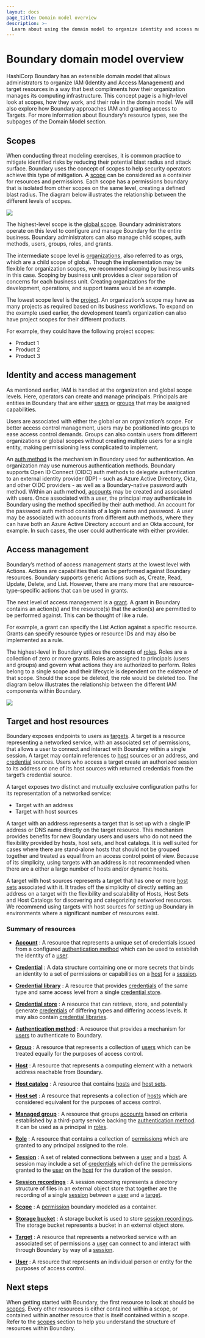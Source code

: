 ```yaml
---
layout: docs
page_title: Domain model overview
description: >-
  Learn about using the domain model to organize identity and access management and target resources for secure access. Understand how resources work together.
---
```


# Boundary domain model overview

HashiCorp Boundary has an extensible domain model that allows administrators to organize IAM (Identity and Access Management) and target resources in a way that best compliments how their organization manages its computing infrastructure. This concept page is a high-level look at scopes, how they work, and their role in the domain model. We will also explore how Boundary approaches IAM and granting access to Targets. For more information about Boundary’s resource types, see the subpages of the Domain Model section.

## Scopes

When conducting threat modeling exercises, it is common practice to mitigate  identified risks by reducing their potential blast radius and attack surface. Boundary uses the concept of scopes to help security operators achieve this type of mitigation.  A [scope](/boundary/docs/domain-model/scopes) can be considered as a container for resources and permissions. Each scope has a permissions boundary that is isolated from other scopes on the same level, creating a defined blast radius.
The diagram below illustrates the relationship between the different levels of scopes.


![](/img/boundary-domain-model-overview.jpg)

The highest-level  scope is the [global scope](/boundary/docs/domain-model/scopes#global). Boundary administrators operate on this level to configure and manage Boundary for the entire business. Boundary administrators  can also manage child scopes, auth methods, users, groups, roles, and grants.

The intermediate scope level is  [organizations](/boundary/docs/domain-model/scopes#organizations), also referred to as orgs, which are a child scope of global.  Though the implementation may be flexible for organization scopes, we recommend scoping by business units in this case. Scoping by business unit provides a clear separation of concerns for each business unit. Creating organizations for the development, operations, and support teams would be an example.

The lowest scope level is the [project](/boundary/docs/domain-model/scopes#projects). An organization’s scope may have as many projects as required based on its business workflows. To expand on the example used earlier, the development team’s organization can also have project scopes for their different products.

For example, they could have the following project scopes:

- Product 1
- Product 2
- Product 3

## Identity and access management

As mentioned earlier, IAM  is handled at the organization and global scope levels. Here, operators can create and manage principals. Principals are entities in Boundary that are either [users](/boundary/docs/domain-model/users) or [groups](/boundary/docs/domain-model/groups) that may be assigned capabilities.

Users are associated with either the global or an organization’s scope. For better access control management, users may be positioned into groups to ease access control demands. Groups can also contain users from different organizations or global scopes without creating multiple users for a single entity, making permissioning less complicated to implement.

An [auth method](/boundary/docs/domain-model/auth-methods) is the mechanism in Boundary used for authentication. An organization may use numerous authentication methods. Boundary supports Open ID Connect (OIDC) auth methods to delegate authentication to an external identity provider (IDP) - such as Azure Active Directory, Okta, and other OIDC providers - as well as a Boundary-native password auth method. Within an auth method, [accounts](/boundary/docs/domain-model/accounts) may be created and associated with users.  Once associated with a user, the principal may authenticate in Boundary using the method specified by their auth method. An account for the password auth method consists of a login name and password. A user may be associated with accounts from different auth methods, where they can have both an Azure Active Directory account and an Okta account, for example. In such cases, the user could authenticate with either provider.

## Access management

Boundary’s method of access management starts at the lowest level with Actions. Actions are capabilities that can be performed against Boundary resources. Boundary supports generic Actions such as, Create, Read, Update, Delete, and List. However, there are many more that are resource-type-specific actions that can be used in grants.

The next level of access management is a [grant](/boundary/docs/rbac/permissions#grant-strings). A grant in Boundary contains an action(s) and the resource(s) that the action(s) are permitted to be performed against. This can be thought of like a rule.

For example, a grant can specify the List Action against a specific resource. Grants can specify resource types or resource IDs and may also be implemented as a rule.

The highest-level in Boundary utilizes the concepts of [roles](/boundary/docs/domain-model/roles). Roles are a collection of zero or more grants. Roles are assigned to principals (users and groups) and govern what actions they are authorized to perform.  Roles belong to a single scope and their lifecycle is dependent on the existence of that scope. Should the scope be deleted, the role would be deleted too. The diagram below illustrates the relationship between the different IAM components within Boundary.

![](/img/component-relationship.png)

## Target and host resources

Boundary exposes endpoints to users as [targets](/boundary/docs/domain-model/targets). A target is a resource representing a networked service, with an associated set of permissions, that allows a user to connect and interact with Boundary within a single session. A target may contain references to [host](/boundary/docs/domain-model/hosts) sources or an address, and [credential](/boundary/docs/domain-model/credentials) sources. Users who access a target create an authorized session to its address or one of its host sources with returned credentials from the target’s credential source.

A target exposes two distinct and mutually exclusive configuration paths for its
representation of a networked service:

- Target with an address
- Target with host sources

A target with an address represents a target that is set up with a single IP
address or DNS name directly on the target resource. This mechanism provides
benefits for new Boundary users and users who do not need the flexibility
provided by hosts, host sets, and host catalogs. It is well suited for cases
where there are stand-alone hosts that should not be grouped together and
treated as equal from an access control point of view. Because of its
simplicity, using targets with an address is not recommended when there are a
either a large number of hosts and/or dynamic hosts.

A target with host sources represents a target that has one or more [host
sets][] associated with it. It trades off the simplicity of directly setting an
address on a target with the flexibility and scalability of Hosts, Host Sets and
Host Catalogs for discovering and categorizing networked resources. We recommend
using targets with host sources for setting up Boundary in environments where a
significant number of resources exist.

### Summary of resources

- **[Account][]** :
  A resource
  that represents a unique set of credentials
  issued from a configured [authentication method][]
  which can be used to establish the identity of a [user][].

- **[Credential][]** :
  A data structure containing one or more secrets
  that binds an identity to a set of permissions or capabilities
  on a [host][] for a [session][].

- **[Credential library][]** :
  A resource
  that provides [credentials][]
  of the same type and same access level
  from a single [credential store][].

- **[Credential store][]** :
  A resource
  that can retrieve, store, and potentially generate [credentials][]
  of differing types and differing access levels.
  It may also contain [credential libraries][].

- **[Authentication method][]** :
  A resource
  that provides a mechanism
  for [users][] to authenticate to Boundary.

- **[Group][]** :
  A resource
  that represents a collection of [users][]
  which can be treated equally
  for the purposes of access control.

- **[Host][]** :
  A resource
  that represents a computing element with a network address
  reachable from Boundary.

- **[Host catalog][]** :
  A resource
  that contains [hosts][] and [host sets][].

- **[Host set][]** :
  A resource
  that represents a collection of [hosts][]
  which are considered equivalent
  for the purposes of access control.

- **[Managed group][]** :
  A resource that groups [accounts][] based on criteria
  established by a third-party service backing the [authentication method][]. It
  can be used as a principal in [roles][].

- **[Role][]** :
  A resource
  that contains a collection of [permissions][]
  which are granted to any principal assigned to the role.

- **[Session][]** :
  A set of related connections between a [user][] and a [host][].
  A session may include a set of [credentials][]
  which define the permissions granted to the [user][] on the [host][] for the duration
  of the session.

- **[Session recordings][]** :
  A session recording represents a directory structure of files in an external object store that together are the recording of a single [session][] between a [user][] and a [target][].

- **[Scope][]** :
  A [permission][] boundary modeled as a container.

- **[Storage bucket][]** :
  A storage bucket is used to store [session recordings][].
  The storage bucket represents a bucket in an external object store.

- **[Target][]** :
  A resource
  that represents a networked service
  with an associated set of permissions
  a [user][] can connect to
  and interact with
  through Boundary
  by way of a [session][].

- **[User][]** :
  A resource
  that represents an individual person or entity
  for the purposes of access control.

## Next steps

When getting started with Boundary,
the first resource to look at should be [scopes][].
Every other resources is either contained within a scope,
or contained within another resource
that is itself contained within a scope.
Refer to the [scopes] section to help you understand the structure of resources within Boundary.

[iam]: https://en.wikipedia.org/wiki/Identity_management
[account]: /boundary/docs/domain-model/accounts
[accounts]: /boundary/docs/domain-model/accounts
[authentication method]: /boundary/docs/domain-model/auth-methods
[authentication methods]: /boundary/docs/domain-model/auth-methods
[credential library]: /boundary/docs/domain-model/credential-libraries
[credential libraries]: /boundary/docs/domain-model/credential-libraries
[credential store]: /boundary/docs/domain-model/credential-stores
[credential stores]: /boundary/docs/domain-model/credential-stores
[credential]: /boundary/docs/domain-model/credentials
[credentials]: /boundary/docs/domain-model/credentials
[group]: /boundary/docs/domain-model/groups
[groups]: /boundary/docs/domain-model/groups
[host catalog]: /boundary/docs/domain-model/host-catalogs
[host catalogs]: /boundary/docs/domain-model/host-catalogs
[host set]: /boundary/docs/domain-model/host-sets
[host sets]: /boundary/docs/domain-model/host-sets
[host]: /boundary/docs/domain-model/hosts
[hosts]: /boundary/docs/domain-model/hosts
[managed group]: /boundary/docs/domain-model/managed-groups
[role]: /boundary/docs/domain-model/roles
[roles]: /boundary/docs/domain-model/roles
[scope]: /boundary/docs/domain-model/scopes
[scopes]: /boundary/docs/domain-model/scopes
[project]: /boundary/docs/domain-model/scopes#projects
[session]: /boundary/docs/domain-model/sessions
[session recordings]: /boundary/docs/domain-model/session-recordings
[sessions]: /boundary/docs/domain-model/sessions
[storage bucket]: /boundary/docs/domain-model/storage-buckets
[target]: /boundary/docs/domain-model/targets
[targets]: /boundary/docs/domain-model/targets
[user]: /boundary/docs/domain-model/users
[users]: /boundary/docs/domain-model/users
[permission]: /boundary/docs/rbac/permissions
[permissions]: /boundary/docs/rbac/permissions
